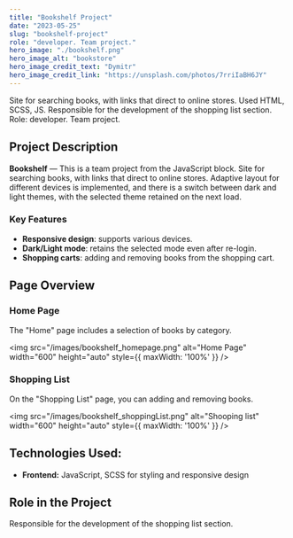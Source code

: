```yaml
---
title: "Bookshelf Project"
date: "2023-05-25"
slug: "bookshelf-project"
role: "developer. Team project."
hero_image: "./bookshelf.png"
hero_image_alt: "bookstore"
hero_image_credit_text: "Dymitr"
hero_image_credit_link: "https://unsplash.com/photos/7rriIaBH6JY"
---
```


Site for searching books, with links that direct to online stores. Used HTML, SCSS, JS. Responsible for the development of the shopping list section. Role: developer. Team project.


<div style={{
  display: "flex",
  alignItems: "center",
  flexDirection: "column",  
  backgroundColor: "#c8c9ce",
  borderRadius: "10px",
  padding: "30px",
}}>

## <Trans i18nKey="opis">Project Description</Trans>

**Bookshelf** — <Trans i18nKey="opis_2">This is a team project from the JavaScript block. Site for searching books, with links that direct to online stores. Adaptive layout for different devices is implemented, and there is a switch between dark and light themes, with the selected theme retained on the next load.</Trans>

### <Trans i18nKey="possibility">Key Features</Trans>
- **<Trans i18nKey="possibility_1">Responsive design</Trans>**: <Trans i18nKey="possibility_1_desc">supports various devices.</Trans>
- **<Trans i18nKey="possibility_2">Dark/Light mode</Trans>**: <Trans i18nKey="possibility_2_desc">retains the selected mode even after re-login.</Trans>
- **<Trans i18nKey="possibility_3">Shopping carts</Trans>**: <Trans i18nKey="possibility_3_desc">adding and removing books from the shopping cart.</Trans>

## <Trans i18nKey="page_overview">Page Overview</Trans>

### <Trans i18nKey="home_page_title">Home Page</Trans>
<Trans i18nKey="home_page_desc">The "Home" page includes a selection of books by category.</Trans>

<img src="/images/bookshelf_homepage.png" alt="Home Page" width="600" height="auto" style={{ maxWidth: '100%' }} />


### <Trans i18nKey="day_calendar_page_title">Shopping List</Trans>
<Trans i18nKey="day_calendar_page_desc">On the "Shopping List" page, you can adding and removing books.</Trans>

<img src="/images/bookshelf_shoppingList.png" alt="Shooping list" width="600" height="auto" style={{ maxWidth: '100%' }} />

## <Trans i18nKey="technologies">Technologies Used:</Trans>

- **Frontend:** <Trans i18nKey="technologies_1"> JavaScript, SCSS for styling and responsive design</Trans>


## <Trans i18nKey="role_in_project">Role in the Project</Trans>
<Trans i18nKey="role_desc">Responsible for the development of the shopping list section.</Trans>

</div>
